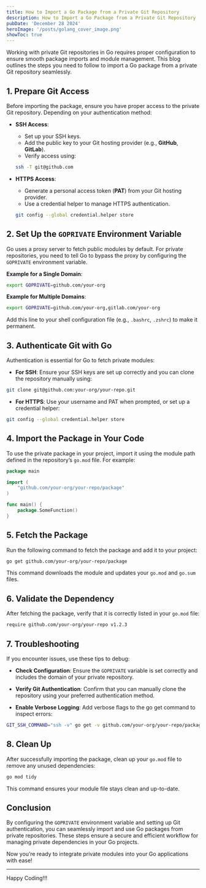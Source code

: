 ```yaml
---
title: How to Import a Go Package from a Private Git Repository
description: How to Import a Go Package from a Private Git Repository
pubDate: 'December 28 2024'
heroImage: '/posts/golang_cover_image.png'
showToc: true
---
```

Working with private Git repositories in Go requires proper configuration to ensure smooth package 
imports and module management. This blog outlines the steps you need to follow to import a Go 
package from a private Git repository seamlessly.

## 1. Prepare Git Access


Before importing the package, ensure you have proper access to the private Git repository. 
Depending on your authentication method:

- **SSH Access**:
    - Set up your SSH keys.
    - Add the public key to your Git hosting provider (e.g., **GitHub**, **GitLab**).
    - Verify access using:
    ```sh
    ssh -T git@github.com
    ```

- **HTTPS Access**:
    - Generate a personal access token (**PAT**) from your Git hosting provider.
    - Use a credential helper to manage HTTPS authentication.
    ```sh
    git config --global credential.helper store
    ```

## 2. Set Up the `GOPRIVATE` Environment Variable
Go uses a proxy server to fetch public modules by default. For private repositories, 
you need to tell Go to bypass the proxy by configuring the `GOPRIVATE` environment variable.

**Example for a Single Domain**:

```sh
export GOPRIVATE=github.com/your-org
```

**Example for Multiple Domains**:

```sh
export GOPRIVATE=github.com/your-org,gitlab.com/your-org
```

Add this line to your shell configuration file (e.g., `.bashrc`, `.zshrc`) to make it permanent.


## 3. Authenticate Git with Go

Authentication is essential for Go to fetch private modules:

- **For SSH**: Ensure your SSH keys are set up correctly and you can clone the repository manually using:
```sh
git clone git@github.com:your-org/your-repo.git
```
- **For HTTPS**: Use your username and PAT when prompted, or set up a credential helper:
```sh
git config --global credential.helper store
```

## 4. Import the Package in Your Code

To use the private package in your project, import it using the module path defined in the repository’s `go.mod` file. For example:

```go
package main

import (
    "github.com/your-org/your-repo/package"
)

func main() {
    package.SomeFunction()
}
```

## 5. Fetch the Package

Run the following command to fetch the package and add it to your project:
```sh
go get github.com/your-org/your-repo/package
```
This command downloads the module and updates your `go.mod` and `go.sum` files.

## 6. Validate the Dependency

After fetching the package, verify that it is correctly listed in your `go.mod` file:

```sh
require github.com/your-org/your-repo v1.2.3
```

## 7. Troubleshooting

If you encounter issues, use these tips to debug:

- **Check Configuration**: Ensure the `GOPRIVATE` variable is set correctly and includes the domain of your private repository.

- **Verify Git Authentication**: Confirm that you can manually clone the repository using your preferred authentication method.

- **Enable Verbose Logging**: Add verbose flags to the go get command to inspect errors:

```sh
GIT_SSH_COMMAND="ssh -v" go get -v github.com/your-org/your-repo/package
```

## 8. Clean Up

After successfully importing the package, clean up your `go.mod` file to remove any unused dependencies:
```sh
go mod tidy
```
This command ensures your module file stays clean and up-to-date.

## Conclusion

By configuring the `GOPRIVATE` environment variable and setting up Git authentication, 
you can seamlessly import and use Go packages from private repositories. These steps ensure 
a secure and efficient workflow for managing private dependencies in your Go projects.

Now you’re ready to integrate private modules into your Go applications with ease!

<hr />

Happy Coding!!!